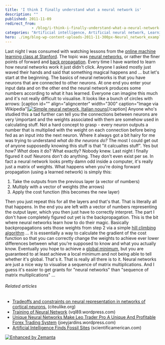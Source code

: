 ```yaml
---
title: 'I think I finally understand what a neural network is'
description: ""
published: 2011-11-09
redirect_from: 
            - /blog/i-think-i-finally-understand-what-a-neural-network-is/swizec/2891
categories: "Artificial intelligence, Artificial neural network, Learning, Neural network, People, Stanford, Uncategorized"
hero: ./img/blog-wp-content-uploads-2011-11-300px-Neural_network_example.svg_14.png
---
```

Last night I was consumed with watching lessons from the [online machine learning class at Stanford](http://ml-class.org). The topic was [neural networks](http://en.wikipedia.org/wiki/Neural_network "Neural network"), or rather the finer points of forward and [back propagation](http://en.wikipedia.org/wiki/Backpropagation "Backpropagation"). Every time I have wanted to learn how neural networks work it just didn&#x27;t click. Anyone I asked mostly just waved their hands and said that something magical happens and ... but let&#x27;s start at the beginning. The basics of neural networks is that you have neurons that are connected to other neurons. At one end you enter your input data and on the other end the neural network produces some numbers according to what it has learned. Everyone can imagine this much and it&#x27;s not really difficult to visualise. It looks like a bunch of circles with arrows: \[caption id=&quot;&quot; align=&quot;aligncenter&quot; width=&quot;300&quot; caption=&quot;Image via Wikipedia&quot;][![Simple neural network, Italian nouns](./img/blog-wp-content-uploads-2011-11-300px-Neural_network_example.svg_14.png "Simple neural network, Italian nouns")](http://commons.wikipedia.org/wiki/File:Neural_network_example.svg)\[/caption] Anyone who&#x27;s studied this a tad further can tell you the connections between neurons are very \\important and the weights associated with them are somehow used in calculating stuff. Not a hard concept to grasp - every neuron outputs a number that is multiplied with the weight on each connection before being fed as an input into the next neuron. Where it always got a bit hairy for me was trying to understand _what do the neurons do?_ The most I could get out of anyone supposedly knowing this stuff is that &quot;it calcualtes stuff&quot;. Yes but _how? What_ does it do? What exactly? Nobody knew. Last night I finally figured it out! Neurons don&#x27;t do anything. They don&#x27;t even exist per se. In fact a neural network looks pretty damn odd inside a computer, it&#x27;s really just a matrix of weights. What happens when you&#x27;re doing forward propagation (using a learned network) is simply this:

1. Take the outputs from the previous layer (a vector of numbers)
2. Multiply with a vector of weights (the arrows)
3. Apply the cost function (this becomes the new layer)

Then you just repeat this for all the layers and that&#x27;s that. That is literally all that happens. In the end you are left with a vector of numbers representing the output layer, which you then just have to correctly interpret. The part I don&#x27;t have completely figured out yet is the backpropagation. This is the bit where neural networks learn how to do their magic. Basically backpropagations sets those weights from step 2 via a simple [hill climbing algorithm](http://en.wikipedia.org/wiki/Hill_climbing "Hill climbing") ... it is essentially a way to calculate the gradient of the cost function so that you can correctly change the weights to achieve ever lower differences between what you&#x27;re supposed to know and what you actually know. Eventually you hope to achieve a [global minimum](http://en.wikipedia.org/wiki/Maxima_and_minima "Maxima and minima"), but you are guaranteed to at least achieve a local minimum and not being able to tell whether it&#x27;s global. That&#x27;s it. That is really all there is to it. Neural networks are just a nice way to visualise a sequence of matrix multiplications. And I guess it&#x27;s easier to get grants for &quot;neural networks&quot; than &quot;sequence of matrix multiplications&quot; ...

###### Related articles

- [Tradeoffs and constraints on neural representation in networks of cortical neurons.](http://www.citeulike.org/user/fbaroni/article/7490581) (citeulike.org)
- [Training of Neural Network](http://vql89.wordpress.com/2011/10/26/training-of-neural-network/) (vql89.wordpress.com)
- [Unique Neural Networks Make Leo Trader Pro A Unique And Profitable Forex Trading System](http://joeyjardins.wordpress.com/2011/10/22/unique-neural-networks-make-leo-trader-pro-a-unique-and-profitable-forex-trading-system/) (joeyjardins.wordpress.com)
- [Artificial Intelligence Finds Fossil Sites](http://www.scientificamerican.com/article.cfm?id=artificial-intelligence-finds-fossil-sites) (scientificamerican.com)

[![Enhanced by Zemanta](http://img.zemanta.com/zemified_e.png?x-id=397dbc03-6870-445d-952c-b5c6dd95749a)](http://www.zemanta.com/ "Enhanced by Zemanta")